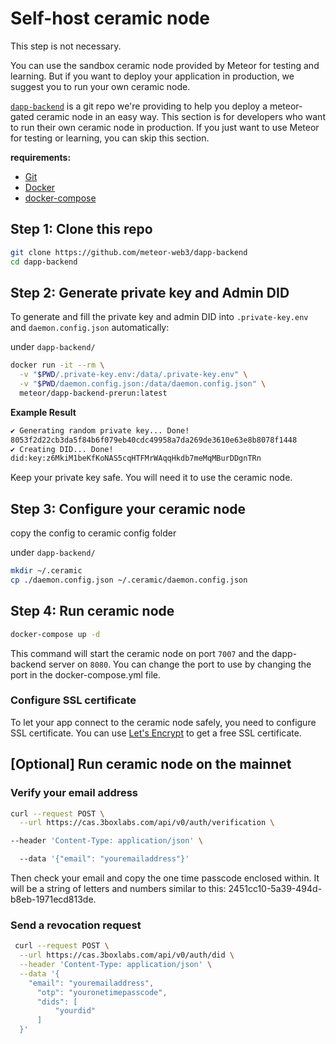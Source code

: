 
# Self-host ceramic node

<Callout type="info">This step is not necessary.</Callout>

You can use the sandbox ceramic node provided by Meteor for testing and learning.
But if you want to deploy your application in production, we suggest you to run your own ceramic node.

[`dapp-backend`](https://github.com/meteor-web3/dapp-backend) is a git repo we're providing to help you deploy a meteor-gated
ceramic node in an easy way. This section is for developers who want to run their own
ceramic node in production. If you just want to use Meteor for testing or learning, you can skip this section.

**requirements:**

- [Git](https://git-scm.com/)
- [Docker](https://www.docker.com/)
- [docker-compose](https://docs.docker.com/compose/)

## Step 1: Clone this repo

```bash
git clone https://github.com/meteor-web3/dapp-backend
cd dapp-backend
```

## Step 2: Generate private key and Admin DID

To generate and fill the private key and admin DID into `.private-key.env` and `daemon.config.json` automatically:

under `dapp-backend/`

```bash
docker run -it --rm \
  -v "$PWD/.private-key.env:/data/.private-key.env" \
  -v "$PWD/daemon.config.json:/data/daemon.config.json" \
  meteor/dapp-backend-prerun:latest
```

**Example Result**

```bash
✔ Generating random private key... Done!
8053f2d22cb3da5f84b6f079eb40cdc49958a7da269de3610e63e8b8078f1448
✔ Creating DID... Done!
did:key:z6MkiM1beKfKoNAS5cqHTFMrWAqqHkdb7meMqMBurDDgnTRn
```

Keep your private key safe. You will need it to use the ceramic node.

## Step 3: Configure your ceramic node

copy the config to ceramic config folder

under `dapp-backend/`

```bash
mkdir ~/.ceramic
cp ./daemon.config.json ~/.ceramic/daemon.config.json
```

## Step 4: Run ceramic node

```bash
docker-compose up -d
```

This command will start the ceramic node on port `7007` and the dapp-backend server on `8080`. You can change the port to use by changing the port in the docker-compose.yml file.

### Configure SSL certificate

To let your app connect to the ceramic node safely, you need to configure SSL certificate.
You can use [Let's Encrypt](https://letsencrypt.org/) to get a free SSL certificate.

## [Optional] Run ceramic node on the mainnet

### Verify your email address

```bash
curl --request POST \
  --url https://cas.3boxlabs.com/api/v0/auth/verification \

--header 'Content-Type: application/json' \

  --data '{"email": "youremailaddress"}'
```

Then check your email and copy the one time passcode enclosed within. It will be a string of letters and numbers similar to this: 2451cc10-5a39-494d-b8eb-1971ecd813de.

### Send a revocation request

```bash
 curl --request POST \
  --url https://cas.3boxlabs.com/api/v0/auth/did \
  --header 'Content-Type: application/json' \
  --data '{
    "email": "youremailaddress",
      "otp": "youronetimepasscode",
      "dids": [
          "yourdid"
      ]
  }'
```
